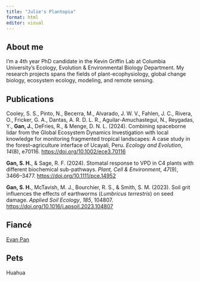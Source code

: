 ```yaml
---
title: "Julie's Plantopia"
format: html
editor: visual
---
```


## About me

I'm a 4th year PhD candidate in the Kevin Griffin Lab at Columbia University's Ecology, Evolution & Environmental Biology Department. My research projects spans the fields of plant-ecophysiology, global change biology, ecosystem ecology, modeling, and remote sensing.

## Publications

Cooley, S. S., Pinto, N., Becerra, M., Alvarado, J. W. V., Fahlen, J. C., Rivera, O., Fricker, G. A., Dantas, A. R. D. L. R., Aguilar-Amuchastegui, N., Reygadas, Y., **Gan, J.**, DeFries, R., & Menge, D. N. L. (2024). Combining spaceborne lidar from the Global Ecosystem Dynamics Investigation with local knowledge for monitoring fragmented tropical landscapes: A case study in the forest–agriculture interface of Ucayali, Peru. *Ecology and Evolution*, *14*(8), e70116. <https://doi.org/10.1002/ece3.70116>

**Gan, S. H.**, & Sage, R. F. (2024). Stomatal response to VPD in C4 plants with different biochemical sub-pathways. *Plant, Cell & Environment*, *47*(9), 3466–3477. <https://doi.org/10.1111/pce.14952>

**Gan, S. H.**, McTavish, M. J., Bourchier, R. S., & Smith, S. M. (2023). Soil grit influences the effects of earthworms (*Lumbricus terrestris*) on seed damage. *Applied Soil Ecology*, *185*, 104807. <https://doi.org/10.1016/j.apsoil.2023.104807>

## Fiancé

[Evan Pan](https://evansamaa.github.io/personal_website/)

## Pets 

Huahua
